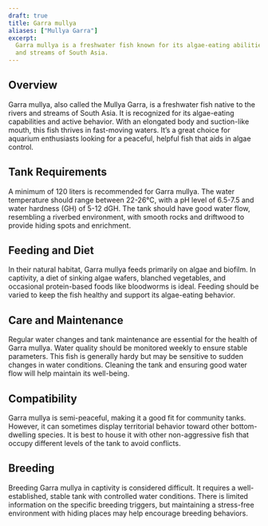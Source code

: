 ```yaml
---
draft: true
title: Garra mullya
aliases: ["Mullya Garra"]
excerpt:
  Garra mullya is a freshwater fish known for its algae-eating abilities and peaceful nature, commonly found in rivers
  and streams of South Asia.
---
```


## Overview

Garra mullya, also called the Mullya Garra, is a freshwater fish native to the rivers and streams of South Asia. It is
recognized for its algae-eating capabilities and active behavior. With an elongated body and suction-like mouth, this
fish thrives in fast-moving waters. It’s a great choice for aquarium enthusiasts looking for a peaceful, helpful fish
that aids in algae control.

## Tank Requirements

A minimum of 120 liters is recommended for Garra mullya. The water temperature should range between 22-26°C, with a pH
level of 6.5-7.5 and water hardness (GH) of 5-12 dGH. The tank should have good water flow, resembling a riverbed
environment, with smooth rocks and driftwood to provide hiding spots and enrichment.

## Feeding and Diet

In their natural habitat, Garra mullya feeds primarily on algae and biofilm. In captivity, a diet of sinking algae
wafers, blanched vegetables, and occasional protein-based foods like bloodworms is ideal. Feeding should be varied to
keep the fish healthy and support its algae-eating behavior.

## Care and Maintenance

Regular water changes and tank maintenance are essential for the health of Garra mullya. Water quality should be
monitored weekly to ensure stable parameters. This fish is generally hardy but may be sensitive to sudden changes in
water conditions. Cleaning the tank and ensuring good water flow will help maintain its well-being.

## Compatibility

Garra mullya is semi-peaceful, making it a good fit for community tanks. However, it can sometimes display territorial
behavior toward other bottom-dwelling species. It is best to house it with other non-aggressive fish that occupy
different levels of the tank to avoid conflicts.

## Breeding

Breeding Garra mullya in captivity is considered difficult. It requires a well-established, stable tank with controlled
water conditions. There is limited information on the specific breeding triggers, but maintaining a stress-free
environment with hiding places may help encourage breeding behaviors.
